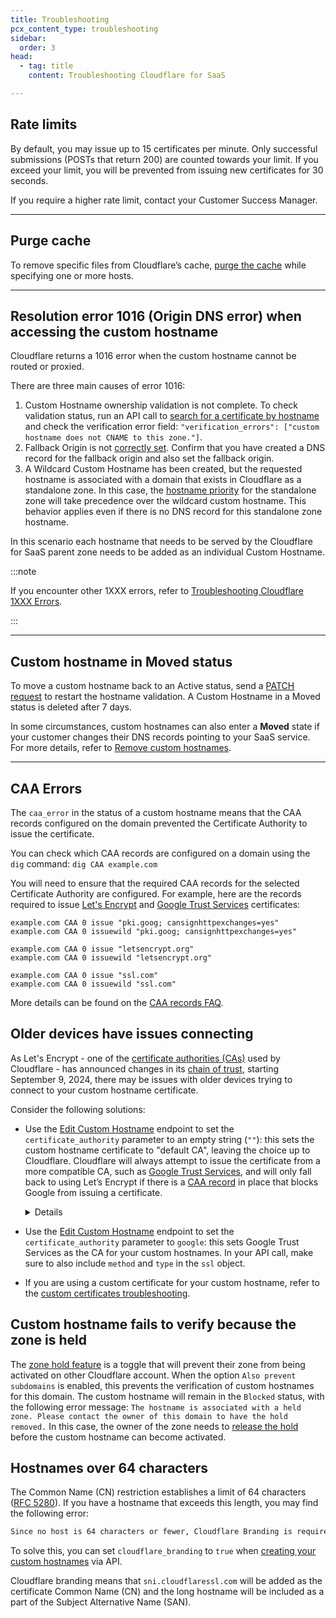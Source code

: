 ```yaml
---
title: Troubleshooting
pcx_content_type: troubleshooting
sidebar:
  order: 3
head:
  - tag: title
    content: Troubleshooting Cloudflare for SaaS

---
```



## Rate limits

By default, you may issue up to 15 certificates per minute. Only successful submissions (POSTs that return 200) are counted towards your limit. If you exceed your limit, you will be prevented from issuing new certificates for 30 seconds.

If you require a higher rate limit, contact your Customer Success Manager.

***

## Purge cache

To remove specific files from Cloudflare’s cache, [purge the cache](/cache/how-to/purge-cache/purge-by-single-file/) while specifying one or more hosts.

***

## Resolution error 1016 (Origin DNS error) when accessing the custom hostname

Cloudflare returns a 1016 error when the custom hostname cannot be routed or proxied.

There are three main causes of error 1016:

1. Custom Hostname ownership validation is not complete. To check validation status, run an API call to [search for a certificate by hostname](/cloudflare-for-platforms/cloudflare-for-saas/start/common-api-calls/) and check the verification error field: `"verification_errors": ["custom hostname does not CNAME to this zone."]`.
2. Fallback Origin is not [correctly set](/cloudflare-for-platforms/cloudflare-for-saas/start/getting-started/#1-create-fallback-origin). Confirm that you have created a DNS record for the fallback origin and also set the fallback origin.
3. A Wildcard Custom Hostname has been created, but the requested hostname is associated with a domain that exists in Cloudflare as a standalone zone. In this case, the [hostname priority](/ssl/reference/certificate-and-hostname-priority/#hostname-priority) for the standalone zone will take precedence over the wildcard custom hostname. This behavior applies even if there is no DNS record for this standalone zone hostname.

In this scenario each hostname that needs to be served by the Cloudflare for SaaS parent zone needs to be added as an individual Custom Hostname.

:::note


If you encounter other 1XXX errors, refer to [Troubleshooting Cloudflare 1XXX Errors](/support/troubleshooting/cloudflare-errors/troubleshooting-cloudflare-1xxx-errors/).


:::

***

## Custom hostname in Moved status

To move a custom hostname back to an Active status, send a [PATCH request](/api/resources/custom_hostnames/methods/edit/) to restart the hostname validation. A Custom Hostname in a Moved status is deleted after 7 days.

In some circumstances, custom hostnames can also enter a **Moved** state if your customer changes their DNS records pointing to your SaaS service. For more details, refer to [Remove custom hostnames](/cloudflare-for-platforms/cloudflare-for-saas/domain-support/remove-custom-hostnames/).

***

## CAA Errors

The `caa_error` in the status of a custom hostname means that the CAA records configured on the domain prevented the Certificate Authority to issue the certificate.

You can check which CAA records are configured on a domain using the `dig` command:
`dig CAA example.com`

You will need to ensure that the required CAA records for the selected Certificate Authority are configured.
For example, here are the records required to issue [Let's Encrypt](https://letsencrypt.org/docs/caa/) and [Google Trust Services](https://pki.goog/faq/#caa) certificates:

```
example.com CAA 0 issue "pki.goog; cansignhttpexchanges=yes"
example.com CAA 0 issuewild "pki.goog; cansignhttpexchanges=yes"

example.com CAA 0 issue "letsencrypt.org"
example.com CAA 0 issuewild "letsencrypt.org"

example.com CAA 0 issue "ssl.com"
example.com CAA 0 issuewild "ssl.com"
```

More details can be found on the [CAA records FAQ](/ssl/edge-certificates/troubleshooting/caa-records/).

## Older devices have issues connecting

As Let's Encrypt - one of the [certificate authorities (CAs)](/ssl/reference/certificate-authorities/) used by Cloudflare - has announced changes in its [chain of trust](/ssl/concepts/#chain-of-trust), starting September 9, 2024, there may be issues with older devices trying to connect to your custom hostname certificate.

Consider the following solutions:

- Use the [Edit Custom Hostname](/api/resources/custom_hostnames/methods/edit/) endpoint to set the `certificate_authority` parameter to an empty string (`""`): this sets the custom hostname certificate to "default CA", leaving the choice up to Cloudflare. Cloudflare will always attempt to issue the certificate from a more compatible CA, such as [Google Trust Services](/ssl/reference/certificate-authorities/#google-trust-services), and will only fall back to using Let’s Encrypt if there is a [CAA record](/ssl/edge-certificates/caa-records/) in place that blocks Google from issuing a certificate.

    <Details header="Example API call">

    ```sh
    curl --request PATCH \\
    https://api.cloudflare.com/client/v4/zones/{zone_id}/custom_hostnames/{custom_hostname_id} \\
    --header "X-Auth-Email: <EMAIL>" \\
    --header "X-Auth-Key: <API_KEY>" \\
    --header "Content-Type: application/json" \\
    --data '{
      "ssl": {
          "method": "txt",
          "type": "dv",
          "certificate_authority": ""
      }
    }'

    ```

    </Details>

- Use the [Edit Custom Hostname](/api/resources/custom_hostnames/methods/edit/) endpoint to set the `certificate_authority` parameter to `google`: this sets Google Trust Services as the CA for your custom hostnames. In your API call, make sure to also include `method` and `type` in the `ssl` object.
- If you are using a custom certificate for your custom hostname, refer to the [custom certificates troubleshooting](/ssl/edge-certificates/custom-certificates/troubleshooting/#lets-encrypt-chain-update).

## Custom hostname fails to verify because the zone is held

The [zone hold feature](/fundamentals/setup/account/account-security/zone-holds/) is a toggle that will prevent their zone from being activated on other Cloudflare account.
When the option `Also prevent subdomains` is enabled, this prevents the verification of custom hostnames for this domain. The custom hostname will remain in the `Blocked` status, with the following error message: `The hostname is associated with a held zone. Please contact the owner of this domain to have the hold removed.` In this case, the owner of the zone needs to [release the hold](/fundamentals/setup/account/account-security/zone-holds/#release-zone-holds) before the custom hostname can become activated.

## Hostnames over 64 characters

The Common Name (CN) restriction establishes a limit of 64 characters ([RFC 5280](https://www.rfc-editor.org/rfc/rfc5280.html)). If you have a hostname that exceeds this length, you may find the following error:

```txt
Since no host is 64 characters or fewer, Cloudflare Branding is required. Please check your input and try again. (1469)
```

To solve this, you can set `cloudflare_branding` to `true` when [creating your custom hostnames](/cloudflare-for-platforms/cloudflare-for-saas/domain-support/create-custom-hostnames/#hostnames-over-64-characters) via API.

Cloudflare branding means that `sni.cloudflaressl.com` will be added as the certificate Common Name (CN) and the long hostname will be included as a part of the Subject Alternative Name (SAN).